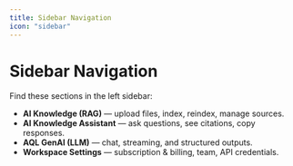 ```yaml
---
title: Sidebar Navigation
icon: "sidebar"
---
```


# Sidebar Navigation

Find these sections in the left sidebar:

- **AI Knowledge (RAG)** — upload files, index, reindex, manage sources.
- **AI Knowledge Assistant** — ask questions, see citations, copy responses.
- **AQL GenAI (LLM)** — chat, streaming, and structured outputs.
- **Workspace Settings** — subscription & billing, team, API credentials.
